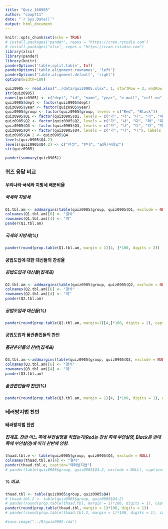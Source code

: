 ```yaml
---
title: "Quiz 160905"
author: "coop711"
date: "`r Sys.Date()`"
output: html_document
---
```


```r
knitr::opts_chunk$set(echo = TRUE)
# install.packages("pander", repos = "https://cran.rstudio.com")
# install.packages("xlsx", repos = "https://cran.rstudio.com")
library(xlsx)
library(pander)
library(knitr)
panderOptions('table.split.table', Inf)
panderOptions('table.alignment.rownames', 'left')
panderOptions('table.alignment.default', 'right')
options(width=180)
```

```r
quiz0905 <- read.xlsx("../data/quiz0905.xlsx", 1, startRow = 2, endRow = 101, colIndex = c(3:7, 9:14), colClasses=c(rep("character", 11)), stringsAsFactors=FALSE)
str(quiz0905)
names(quiz0905) <- c("dept", "id", "name", "year", "e.mail", "cell.no", "Q1", "Q2", "Q3", "Q4", "group")
quiz0905$dept <- factor(quiz0905$dept)
quiz0905$year <- factor(quiz0905$year)
quiz0905$group <- factor(quiz0905$group, levels = c("Red", "Black"))
quiz0905$Q1 <- factor(quiz0905$Q1, levels = c("가", "나", "다", "라", "마"), labels = c("9:1", "8:2", "7:3", "6:4", "5:5"))
quiz0905$Q2 <- factor(quiz0905$Q2, levels = c("가", "나", "다", "라", "마"), labels = c("10%", "30%", "50%", "70%", "90%"))
quiz0905$Q3 <- factor(quiz0905$Q3, levels = c("가", "나", "다", "라", "마"), labels = c("7:3", "6:4", "5:5", "4:6", "3:7"))
quiz0905$Q4 <- factor(quiz0905$Q4, levels = c("가", "나", "다"), labels = c("찬성 입장", "반대 입장", "모름/무응답"))
quiz0905$Q4.2 <- quiz0905$Q4
levels(quiz0905$Q4.2)
levels(quiz0905$Q4.2) <- c("찬성", "반대", "모름/무응답")
str(quiz0905)
```

```r
pander(summary(quiz0905))
```

### 퀴즈 응답 비교

#### 우리나라 국세와 지방세 배분비율

##### 국세와 지방세

```r
Q1.tbl.am <- addmargins(table(quiz0905$group, quiz0905$Q1, exclude = NULL), margin = 1)
colnames(Q1.tbl.am)[6] <- "결석"
rownames(Q1.tbl.am)[4] <- "계"
pander(Q1.tbl.am)
```

##### 국세와 지방세(%)

```r
pander(round(prop.table(Q1.tbl.am, margin = 1)[4, ]*100, digits = 2))
```

#### 공법도입에 대한 대신들의 찬성율

##### 공법도입과 대신들(집계표)

```r
Q2.tbl.am <- addmargins(table(quiz0905$group, quiz0905$Q2, exclude = NULL), margin = 1)
colnames(Q2.tbl.am)[6] <- "결석"
rownames(Q2.tbl.am)[4] <- "계"
pander(Q2.tbl.am)
```

##### 공법도입과 대신들(%)

```r
pander(round(prop.table(Q2.tbl.am, margin=1)[4,]*100, digits = 2), caption = "공법도입과 대신들의 찬성률")
```

#### 공법도입과 품관촌민들의 찬반

##### 품관촌민들의 찬반(집계표)

```r
Q3.tbl.am <-addmargins(table(quiz0905$group, quiz0905$Q3, exclude = NULL), margin = 1)
colnames(Q3.tbl.am)[6] <- "결석"
rownames(Q3.tbl.am)[4] <- "계"
pander(Q3.tbl.am)
```

##### 품관촌민들의 찬반(%)

```r
pander(round(prop.table(Q3.tbl.am, margin = 1)[4, ]*100, digits = 1), caption = "품관촌민들의 찬반")
```

### 테러방지법 찬반

#### 테러방지법 찬반

##### 집계표. 찬반 어느 쪽에 부연설명을 하였는가(Red는 찬성 쪽에 부연설명, Black은 반대 쪽에 부연설명)에 따라 찬반에 영향. 

```r
thaad.tbl.e <- table(quiz0905$group, quiz0905$Q4, exclude = NULL)
colnames(thaad.tbl.e)[4] <- "결석"
pander(thaad.tbl.e, caption="테러방지법")
# pander(table(quiz0905$group, quiz0905$Q4.2, exclude = NULL), caption="테러방지법")
```

##### % 비교.  

```r
thaad.tbl <- table(quiz0905$group, quiz0905$Q4)
# thaad.tbl.2 <- table(quiz0905$group, quiz0905$Q4.2)
# pander(round(prop.table(thaad.tbl, margin = 1)*100, digits = 1), caption="테러방지법(단위, %)")
pander(round(prop.table(thaad.tbl, margin = 1)*100, digits = 1))
# pander(round(prop.table(thaad.tbl.2, margin = 1)*100, digits = 1), caption = "테러방지법(단위, %)")
```

```r
#save.image("../R/quiz0905.rda")
```